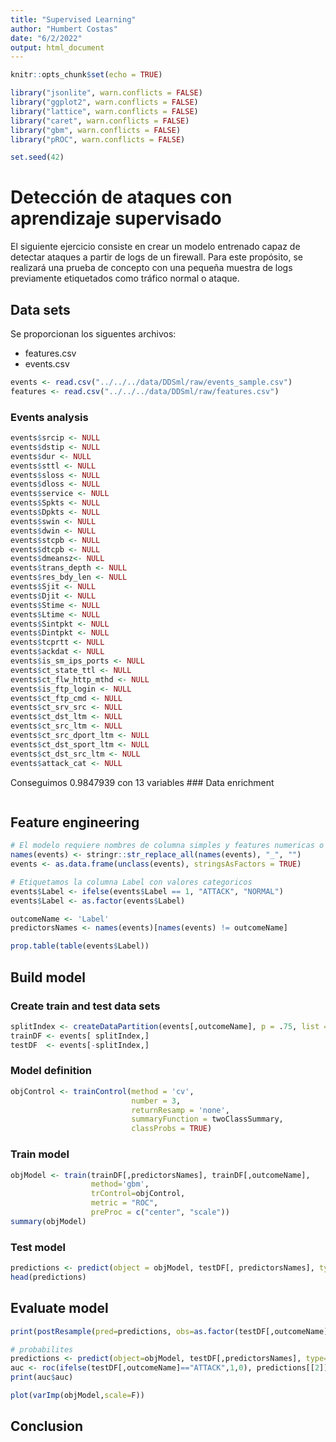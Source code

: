 ```yaml
---
title: "Supervised Learning"
author: "Humbert Costas"
date: "6/2/2022"
output: html_document
---
```


```r
knitr::opts_chunk$set(echo = TRUE)

library("jsonlite", warn.conflicts = FALSE)
library("ggplot2", warn.conflicts = FALSE)
library("lattice", warn.conflicts = FALSE)
library("caret", warn.conflicts = FALSE)
library("gbm", warn.conflicts = FALSE)
library("pROC", warn.conflicts = FALSE)

set.seed(42)
```

# Detección de ataques con aprendizaje supervisado

El siguiente ejercicio consiste en crear un modelo entrenado capaz de detectar ataques a partir de logs de un firewall.
Para este propósito, se realizará una prueba de concepto con una pequeña muestra de logs previamente etiquetados como tráfico normal o ataque.

## Data sets

Se proporcionan los siguentes archivos:

 - features.csv
 - events.csv

```r
events <- read.csv("../../../data/DDSml/raw/events_sample.csv")
features <- read.csv("../../../data/DDSml/raw/features.csv")
```

### Events analysis

```r
events$srcip <- NULL
events$dstip <- NULL
events$dur <- NULL
events$sttl <- NULL
events$sloss <- NULL
events$dloss <- NULL
events$service <- NULL
events$Spkts <- NULL
events$Dpkts <- NULL
events$swin <- NULL
events$dwin <- NULL
events$stcpb <- NULL
events$dtcpb <- NULL
events$dmeansz<- NULL
events$trans_depth <- NULL
events$res_bdy_len <- NULL
events$Sjit <- NULL
events$Djit <- NULL
events$Stime <- NULL
events$Ltime <- NULL
events$Sintpkt <- NULL
events$Dintpkt <- NULL
events$tcprtt <- NULL
events$ackdat <- NULL
events$is_sm_ips_ports <- NULL
events$ct_state_ttl <- NULL
events$ct_flw_http_mthd <- NULL
events$is_ftp_login <- NULL
events$ct_ftp_cmd <- NULL
events$ct_srv_src <- NULL
events$ct_dst_ltm <- NULL
events$ct_src_ltm <- NULL
events$ct_src_dport_ltm <- NULL
events$ct_dst_sport_ltm <- NULL
events$ct_dst_src_ltm <- NULL
events$attack_cat <- NULL

```
Conseguimos 0.9847939 con 13 variables
### Data enrichment

```r


```

## Feature engineering

```r
# El modelo requiere nombres de columna simples y features numericas o factor
names(events) <- stringr::str_replace_all(names(events), "_", "")
events <- as.data.frame(unclass(events), stringsAsFactors = TRUE)

# Etiquetamos la columna Label con valores categoricos
events$Label <- ifelse(events$Label == 1, "ATTACK", "NORMAL")
events$Label <- as.factor(events$Label)

outcomeName <- 'Label'
predictorsNames <- names(events)[names(events) != outcomeName]

prop.table(table(events$Label))
```

## Build model

### Create train and test data sets

```r
splitIndex <- createDataPartition(events[,outcomeName], p = .75, list = FALSE, times = 1)
trainDF <- events[ splitIndex,]
testDF  <- events[-splitIndex,]

```

### Model definition

```r
objControl <- trainControl(method = 'cv', 
                           number = 3, 
                           returnResamp = 'none', 
                           summaryFunction = twoClassSummary, 
                           classProbs = TRUE)
```

### Train model

```r
objModel <- train(trainDF[,predictorsNames], trainDF[,outcomeName], 
                  method='gbm', 
                  trControl=objControl,  
                  metric = "ROC",
                  preProc = c("center", "scale"))
summary(objModel)
```

### Test model

```r
predictions <- predict(object = objModel, testDF[, predictorsNames], type = 'raw')
head(predictions)

```

## Evaluate model

```r
print(postResample(pred=predictions, obs=as.factor(testDF[,outcomeName])))

```


```r
# probabilites 
predictions <- predict(object=objModel, testDF[,predictorsNames], type='prob')
auc <- roc(ifelse(testDF[,outcomeName]=="ATTACK",1,0), predictions[[2]])
print(auc$auc)
```



```r
plot(varImp(objModel,scale=F))
```


## Conclusion

```r


```


